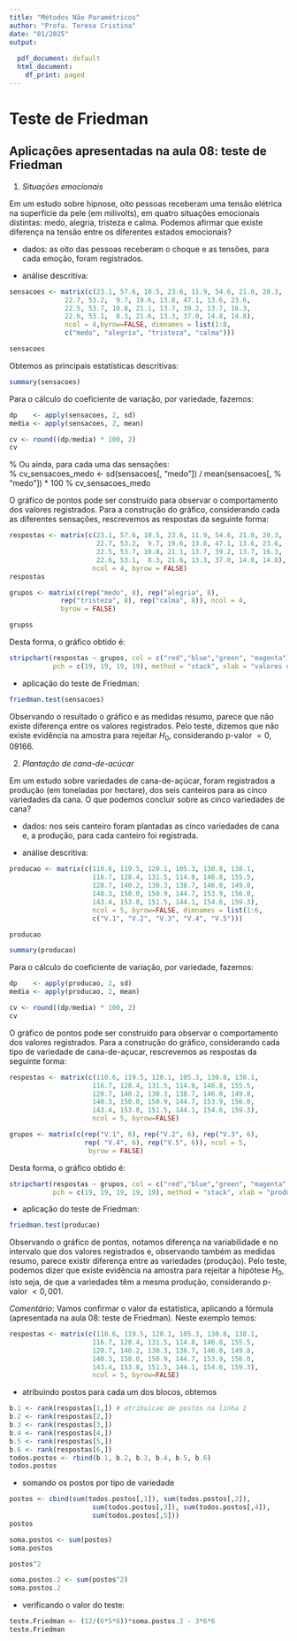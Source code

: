 ```yaml
---
title: "Métodos Não Paramétricos"
author: "Profa. Teresa Cristina"
date: "01/2025"
output:
  
  pdf_document: default
  html_document:
    df_print: paged
---
```



# Teste de Friedman #


## Aplicações apresentadas na aula 08: teste de Friedman

1. *Situações emocionais*  

Em um estudo sobre hipnose, oito pessoas  receberam uma tensão elétrica na superfície da pele (em milivolts), em quatro situações emocionais distintas: medo, alegria, tristeza e calma. Podemos afirmar que existe diferença na tensão entre os diferentes estados emocionais?

- dados: as oito das pessoas receberam o choque e as tensões, para cada
  emoção, foram registrados.

- análise descritiva:

```r
sensacoes <- matrix(c(23.1, 57.6, 10.5, 23.6, 11.9, 54.6, 21.0, 20.3,
              22.7, 53.2,  9.7, 19.6, 13.8, 47.1, 13.6, 23.6,
              22.5, 53.7, 10.8, 21.1, 13.7, 39.2, 13.7, 16.3,
              22.6, 53.1,  8.3, 21.6, 13.3, 37.0, 14.8, 14.8), 
              ncol = 4,byrow=FALSE, dimnames = list(1:8,
              c("medo", "alegria", "tristeza", "calma")))

sensacoes
```


Obtemos as principais estatísticas descritivas:

```r
summary(sensacoes)
```

\newpage

Para o cálculo do coeficiente de variação, por variedade, fazemos:
```r
dp    <- apply(sensacoes, 2, sd)
media <- apply(sensacoes, 2, mean)

cv <- round((dp/media) * 100, 2)
cv
```

% Ou ainda, para cada uma das sensações:  
% cv_sensacoes_medo <- sd(sensacoes[, "medo"]) / mean(sensacoes[, % "medo"]) * 100
% cv_sensacoes_medo


O gráfico de pontos pode ser construído para observar o comportamento dos valores registrados. Para a construção do gráfico, considerando cada as diferentes sensações, rescrevemos as respostas da seguinte forma:

```r
respostas <- matrix(c(23.1, 57.6, 10.5, 23.6, 11.9, 54.6, 21.0, 20.3,
                      22.7, 53.2,  9.7, 19.6, 13.8, 47.1, 13.6, 23.6,
                      22.5, 53.7, 10.8, 21.1, 13.7, 39.2, 13.7, 16.3,
                      22.6, 53.1,  8.3, 21.6, 13.3, 37.0, 14.8, 14.8), 
                     ncol = 4, byrow = FALSE)
respostas

grupos <- matrix(c(rep("medo", 8), rep("alegria", 8), 
             rep("tristeza", 8), rep("calma", 8)), ncol = 4, 
             byrow = FALSE)

grupos
```

\newpage
Desta forma, o gráfico obtido é:

```r
stripchart(respostas ~ grupos, col = c("red","blue","green", "magenta"),  
           pch = c(19, 19, 19, 19), method = "stack", xlab = "valores da variável tensão")
```


- aplicação do teste de Friedman:

```r
friedman.test(sensacoes)
```

Observando o resultado o gráfico e as medidas resumo, parece que não existe diferença entre os valores registrados. Pelo teste, dizemos que não existe evidência na amostra para rejeitar $H_0$, considerando p-valor $= 0,09166$.

\newpage

2. *Plantação de cana-de-acúcar*

Em um estudo sobre variedades de cana-de-açúcar, foram registrados a produção (em toneladas por hectare), dos seis canteiros para as cinco variedades da cana. O que podemos concluir sobre as cinco variedades de cana?


- dados: nos seis canteiro foram plantadas as cinco variedades de cana e, a produção, para cada canteiro foi registrada.

- análise descritiva:

```r
producao <- matrix(c(110.6, 119.5, 120.1, 105.3, 130.8, 138.1,
                     116.7, 128.4, 131.5, 114.8, 146.8, 155.5,
                     128.7, 140.2, 130.3, 138.7, 146.0, 149.8,
                     140.3, 150.0, 150.9, 144.7, 153.9, 156.0,
                     143.4, 153.8, 151.5, 144.1, 154.6, 159.3),
                     ncol = 5, byrow=FALSE, dimnames = list(1:6,
                     c("V.1", "V.2", "V.3", "V.4", "V.5")))

producao
```


```r
summary(producao)
```

Para o cálculo do coeficiente de variação, por variedade, fazemos:
```r
dp    <- apply(producao, 2, sd)
media <- apply(producao, 2, mean)

cv <- round((dp/media) * 100, 2)
cv
```

O gráfico de pontos pode ser construído para observar o comportamento dos valores registrados. Para a construção do gráfico, considerando cada tipo de variedade de cana-de-açucar, rescrevemos as respostas da seguinte forma:

```r
respostas <- matrix(c(110.6, 119.5, 120.1, 105.3, 130.8, 138.1,
                     116.7, 128.4, 131.5, 114.8, 146.8, 155.5,
                     128.7, 140.2, 130.3, 138.7, 146.0, 149.8,
                     140.3, 150.0, 150.9, 144.7, 153.9, 156.0,
                     143.4, 153.8, 151.5, 144.1, 154.6, 159.3),
                     ncol = 5, byrow=FALSE)

grupos <- matrix(c(rep("V.1", 6), rep("V.2", 6), rep("V.3", 6), 
                   rep( "V.4", 6), rep("V.5", 6)), ncol = 5, 
                    byrow = FALSE)
```
 
Desta forma, o gráfico obtido é:

```r
stripchart(respostas ~ grupos, col = c("red","blue","green", "magenta", "yellow"),  
           pch = c(19, 19, 19, 19, 19), method = "stack", xlab = "produção")
```

- aplicação do teste de Friedman:

```r
friedman.test(producao)
```

Observando o gráfico de pontos, notamos diferença na variabilidade e no intervalo que dos valores registrados e, observando também as medidas resumo, parece existir diferença entre as variedades (produção). Pelo teste, podemos dizer que existe evidência na amostra para rejeitar a hipótese $H_0$, isto seja, de que a variedades têm a mesma produção,  considerando p-valor $< 0,001$.

\newpage

*Comentário*: Vamos confirmar o valor da estatística, aplicando a fórmula (apresentada na aula 08: teste de Friedman). Neste exemplo temos:

```r
respostas <- matrix(c(110.6, 119.5, 120.1, 105.3, 130.8, 138.1,
                     116.7, 128.4, 131.5, 114.8, 146.8, 155.5,
                     128.7, 140.2, 130.3, 138.7, 146.0, 149.8,
                     140.3, 150.0, 150.9, 144.7, 153.9, 156.0,
                     143.4, 153.8, 151.5, 144.1, 154.6, 159.3),
                     ncol = 5, byrow=FALSE)
```

 - atribuindo postos para cada um dos blocos, obtemos

```r
b.1 <- rank(respostas[1,]) # atribuicao de postos na linha 1
b.2 <- rank(respostas[2,])
b.3 <- rank(respostas[3,])
b.4 <- rank(respostas[4,])
b.5 <- rank(respostas[5,])
b.6 <- rank(respostas[6,])
todos.postos <- rbind(b.1, b.2, b.3, b.4, b.5, b.6)
todos.postos
```

  - somando os postos por tipo de variedade
  
```r
postos <- cbind(sum(todos.postos[,1]), sum(todos.postos[,2]),
                     sum(todos.postos[,3]), sum(todos.postos[,4]),
                     sum(todos.postos[,5]))
postos

soma.postos <- sum(postos)
soma.postos

postos^2

soma.postos.2 <- sum(postos^2)
soma.postos.2
```
 
 - verificando o valor do teste:
 
```r
teste.Friedman <- (12/(6*5*6))*soma.postos.2 - 3*6*6
teste.Friedman
```

